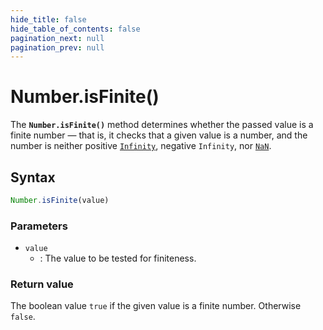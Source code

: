 ```yaml
---
hide_title: false
hide_table_of_contents: false
pagination_next: null
pagination_prev: null
---
```

# Number.isFinite()

The **`Number.isFinite()`** method determines whether the passed value is a finite number — that is, it checks that a given value is a number, and the number is neither positive [`Infinity`](../../globals/Infinity.mdx), negative `Infinity`, nor [`NaN`](../../globals/NaN.mdx).

## Syntax

```js
Number.isFinite(value)
```

### Parameters

- `value`
  - : The value to be tested for finiteness.

### Return value

The boolean value `true` if the given value is a finite number. Otherwise `false`.
